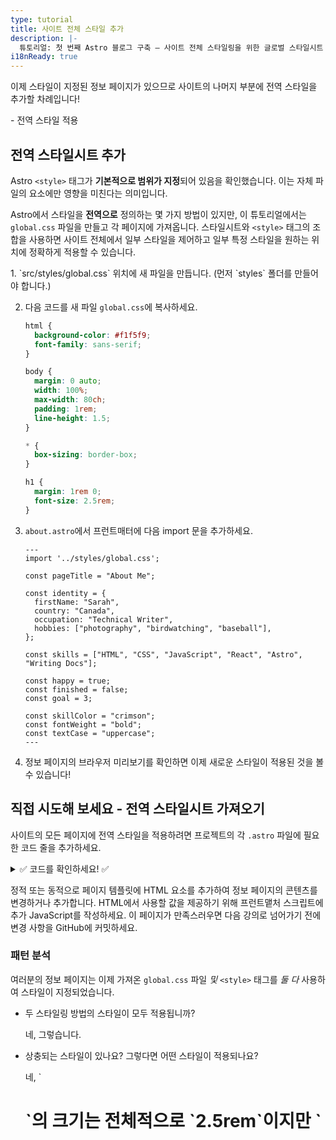 ```yaml
---
type: tutorial
title: 사이트 전체 스타일 추가
description: |-
  튜토리얼: 첫 번째 Astro 블로그 구축 — 사이트 전체 스타일링을 위한 글로벌 스타일시트 생성
i18nReady: true
---
```




이제 스타일이 지정된 정보 페이지가 있으므로 사이트의 나머지 부분에 전역 스타일을 추가할 차례입니다!

<PreCheck>
  - 전역 스타일 적용
</PreCheck>

## 전역 스타일시트 추가

Astro `<style>` 태그가 **기본적으로 범위가 지정**되어 있음을 확인했습니다. 이는 자체 파일의 요소에만 영향을 미친다는 의미입니다.

Astro에서 스타일을 **전역으로** 정의하는 몇 가지 방법이 있지만, 이 튜토리얼에서는 `global.css` 파일을 만들고 각 페이지에 가져옵니다. 스타일시트와 `<style>` 태그의 조합을 사용하면 사이트 전체에서 일부 스타일을 제어하고 일부 특정 스타일을 원하는 위치에 정확하게 적용할 수 있습니다.

<Steps>
1. `src/styles/global.css` 위치에 새 파일을 만듭니다. (먼저 `styles` 폴더를 만들어야 합니다.)

2. 다음 코드를 새 파일 `global.css`에 복사하세요.

    ```css title="src/styles/global.css"
    html {
      background-color: #f1f5f9;
      font-family: sans-serif;
    }

    body {
      margin: 0 auto;
      width: 100%;
      max-width: 80ch;
      padding: 1rem;
      line-height: 1.5;
    }

    * {
      box-sizing: border-box;
    }

    h1 {
      margin: 1rem 0;
      font-size: 2.5rem;
    }
    ```

3. `about.astro`에서 프런트매터에 다음 import 문을 추가하세요.

    ```astro title="src/pages/about.astro" ins={2}
    ---
    import '../styles/global.css';

    const pageTitle = "About Me";

    const identity = {
      firstName: "Sarah",
      country: "Canada",
      occupation: "Technical Writer",
      hobbies: ["photography", "birdwatching", "baseball"],
    };

    const skills = ["HTML", "CSS", "JavaScript", "React", "Astro", "Writing Docs"];

    const happy = true;
    const finished = false;
    const goal = 3;

    const skillColor = "crimson";
    const fontWeight = "bold";
    const textCase = "uppercase";
    ---
    ```

4. 정보 페이지의 브라우저 미리보기를 확인하면 이제 새로운 스타일이 적용된 것을 볼 수 있습니다!
</Steps>

<Box icon="puzzle-piece">

## 직접 시도해 보세요 - 전역 스타일시트 가져오기

사이트의 모든 페이지에 전역 스타일을 적용하려면 프로젝트의 각 `.astro` 파일에 필요한 코드 줄을 추가하세요.

<details>
<summary>✅ 코드를 확인하세요! ✅</summary>

다음 import 문을 다른 두 페이지 파일인 `src/pages/index.astro` 및 `src/pages/blog.astro`에 추가합니다.

```astro title="src/pages/index.astro" ins={2}
---
import '../styles/global.css';
---
```
</details>
</Box>

정적 또는 동적으로 페이지 템플릿에 HTML 요소를 추가하여 정보 페이지의 콘텐츠를 변경하거나 추가합니다. HTML에서 사용할 값을 제공하기 위해 프런트맽처 스크립트에 추가 JavaScript를 작성하세요. 이 페이지가 만족스러우면 다음 강의로 넘어가기 전에 변경 사항을 GitHub에 커밋하세요.

<Box icon="question-mark">

### 패턴 분석

여러분의 정보 페이지는 이제 가져온 `global.css` 파일 *및* `<style>` 태그를 *둘 다* 사용하여 스타일이 지정되었습니다.

- 두 스타일링 방법의 스타일이 모두 적용됩니까?

    <p>
      <Spoiler>네, 그렇습니다.</Spoiler>
    </p>

- 상충되는 스타일이 있나요? 그렇다면 어떤 스타일이 적용되나요?

    <p>
      <Spoiler>네, `<h1>`의 크기는 전체적으로 `2.5rem`이지만 `<style>` 태그에서는 로컬로 `4rem`입니다. 정보 페이지에는 로컬 '4rem' 규칙이 적용됩니다.</Spoiler>
    </p>

- `global.css`와 `<style>`이 어떻게 함께 작동하는지 설명하세요.

    <p>
      <Spoiler>전역 스타일과 페이지의 로컬 `<style>` 태그 모두에서 충돌하는 스타일이 정의된 경우 로컬 스타일이 모든 전역 스타일을 덮어써야 합니다. (그러나 다른 요인도 있을 수 있으므로 항상 사이트를 직접 검사하여 스타일이 제대로 적용되었는지 확인하세요!)</Spoiler>
    </p>

- `global.css` 파일 또는 `<style>` 태그에서 스타일을 선언할지 어떻게 선택하시겠습니까?

    <p>
      <Spoiler>사이트 전체에 스타일을 적용하려면 `global.css` 파일을 사용하도록 선택합니다. 그러나 스타일을 단일 `.astro` 파일의 HTML 콘텐츠에만 적용하고 사이트의 다른 요소에는 영향을 주지 않으려면 `<style>` 태그를 선택합니다.</Spoiler>
    </p>

</Box>

<Box icon="check-list">
## 체크리스트

<Checklist>
- [ ] `.css` 파일을 가져와 전역 CSS 스타일을 추가할 수 있습니다.
</Checklist>
</Box>

### 참고 자료

- [Astro 구문과 JSX - 비교](/ko/reference/astro-syntax/#astro와-jsx의-차이점)

- [Astro `<style>` 태그](/ko/guides/styling/#astro에서-스타일링하기)

- [Astro의 CSS 변수](/ko/guides/styling/#css-변수)
